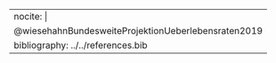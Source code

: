 
---
nocite: |
    @wiesehahnBundesweiteProjektionUeberlebensraten2019
bibliography: ../../references.bib
---

::: {#refs}
:::